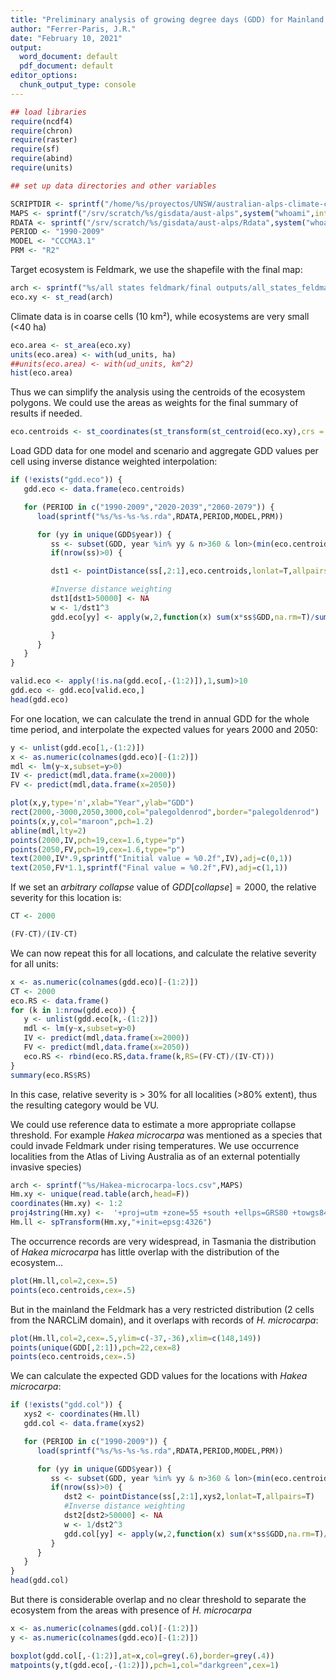 ```yaml
---
title: "Preliminary analysis of growing degree days (GDD) for Mainland Feldmark ecosystem"
author: "Ferrer-Paris, J.R."
date: "February 10, 2021"
output:
  word_document: default
  pdf_document: default
editor_options:
  chunk_output_type: console
---
```


```r

## load libraries
require(ncdf4)
require(chron)
require(raster)
require(sf)
require(abind)
require(units)

## set up data directories and other variables

SCRIPTDIR <- sprintf("/home/%s/proyectos/UNSW/australian-alps-climate-change",system("whoami",intern=T))
MAPS <- sprintf("/srv/scratch/%s/gisdata/aust-alps",system("whoami",intern=T))
RDATA <- sprintf("/srv/scratch/%s/gisdata/aust-alps/Rdata",system("whoami",intern=T))
PERIOD <- "1990-2009"
MODEL <- "CCCMA3.1"
PRM <- "R2"

```

Target ecosystem is Feldmark, we use the shapefile with the final map:

```r
arch <- sprintf("%s/all states feldmark/final outputs/all_states_feldmark_min.shp",MAPS)
eco.xy <- st_read(arch)
```

Climate data is in coarse cells (10 km²), while ecosystems are very small (<40 ha)

```r
eco.area <- st_area(eco.xy)
units(eco.area) <- with(ud_units, ha)
##units(eco.area) <- with(ud_units, km^2)
hist(eco.area)
```

Thus we can simplify the analysis using the centroids of the ecosystem polygons. We could use the areas as weights for the final summary of results if needed.



```r
eco.centroids <- st_coordinates(st_transform(st_centroid(eco.xy),crs = "EPSG:4326"))

```

Load GDD data for one model and scenario and aggregate GDD values per cell using inverse distance weighted interpolation:


```r
if (!exists("gdd.eco")) {
   gdd.eco <- data.frame(eco.centroids)

   for (PERIOD in c("1990-2009","2020-2039","2060-2079")) {
      load(sprintf("%s/%s-%s-%s.rda",RDATA,PERIOD,MODEL,PRM))

      for (yy in unique(GDD$year)) {
         ss <- subset(GDD, year %in% yy & n>360 & lon>(min(eco.centroids[,1])-1) & lon<(max(eco.centroids[,1])+1) & lat>(min(eco.centroids[,2])-1) & lat<(max(eco.centroids[,2])+1))
         if(nrow(ss)>0) {

         dst1 <- pointDistance(ss[,2:1],eco.centroids,lonlat=T,allpairs=T)

         #Inverse distance weighting
         dst1[dst1>50000] <- NA
         w <- 1/dst1^3
         gdd.eco[yy] <- apply(w,2,function(x) sum(x*ss$GDD,na.rm=T)/sum(x,na.rm=T))

         }
      }   
   }   
}

valid.eco <- apply(!is.na(gdd.eco[,-(1:2)]),1,sum)>10
gdd.eco <- gdd.eco[valid.eco,]
head(gdd.eco)

```


For one location, we can calculate the trend in annual GDD for the whole time period, and interpolate the expected values for years 2000 and 2050:

```r
y <- unlist(gdd.eco[1,-(1:2)])
x <- as.numeric(colnames(gdd.eco)[-(1:2)])
mdl <- lm(y~x,subset=y>0)
IV <- predict(mdl,data.frame(x=2000))
FV <- predict(mdl,data.frame(x=2050))

plot(x,y,type='n',xlab="Year",ylab="GDD")
rect(2000,-3000,2050,3000,col="palegoldenrod",border="palegoldenrod")
points(x,y,col="maroon",pch=1.2)
abline(mdl,lty=2)
points(2000,IV,pch=19,cex=1.6,type="p")
points(2050,FV,pch=19,cex=1.6,type="p")
text(2000,IV*.9,sprintf("Initial value = %0.2f",IV),adj=c(0,1))
text(2050,FV*1.1,sprintf("Final value = %0.2f",FV),adj=c(1,1))
```

If we set an *arbitrary collapse* value of $GDD[collapse]=2000$, the relative severity for this location is:

```r

CT <- 2000

(FV-CT)/(IV-CT)

```

We can now repeat this for all locations, and calculate the relative severity for all units:

```r
x <- as.numeric(colnames(gdd.eco)[-(1:2)])
CT <- 2000
eco.RS <- data.frame()
for (k in 1:nrow(gdd.eco)) {
   y <- unlist(gdd.eco[k,-(1:2)])
   mdl <- lm(y~x,subset=y>0)
   IV <- predict(mdl,data.frame(x=2000))
   FV <- predict(mdl,data.frame(x=2050))
   eco.RS <- rbind(eco.RS,data.frame(k,RS=(FV-CT)/(IV-CT)))
}
summary(eco.RS$RS)
```

In this case, relative severity is > 30% for all localities (>80% extent), thus the resulting category would be VU.


We could use reference data to estimate a more appropriate collapse threshold. For example *Hakea microcarpa* was mentioned as a species that could invade Feldmark under rising temperatures. We use occurrence localities from the Atlas of Living Australia as  of an external potentially invasive species)

```r
arch <- sprintf("%s/Hakea-microcarpa-locs.csv",MAPS)
Hm.xy <- unique(read.table(arch,head=F))
coordinates(Hm.xy) <- 1:2
proj4string(Hm.xy) <-  '+proj=utm +zone=55 +south +ellps=GRS80 +towgs84=0,0,0,0,0,0,0 +units=m +no_defs '
Hm.ll <- spTransform(Hm.xy,"+init=epsg:4326")
```

The occurrence records are very widespread, in Tasmania the distribution of *Hakea microcarpa* has little overlap with the distribution of the ecosystem...

```r
plot(Hm.ll,col=2,cex=.5)
points(eco.centroids,cex=.5)
```

But in the mainland the Feldmark has a very restricted distribution (2 cells from the NARCLiM domain), and it overlaps with records of *H. microcarpa*:

```r
plot(Hm.ll,col=2,cex=.5,ylim=c(-37,-36),xlim=c(148,149))
points(unique(GDD[,2:1]),pch=22,cex=8)
points(eco.centroids,cex=.5)
```

We can calculate the expected GDD values for the locations with *Hakea microcarpa*:

```r
if (!exists("gdd.col")) {
   xys2 <- coordinates(Hm.ll)
   gdd.col <- data.frame(xys2)

   for (PERIOD in c("1990-2009")) {
      load(sprintf("%s/%s-%s-%s.rda",RDATA,PERIOD,MODEL,PRM))

      for (yy in unique(GDD$year)) {
         ss <- subset(GDD, year %in% yy & n>360 & lon>(min(eco.centroids[,1])-1) & lon<(max(eco.centroids[,1])+1) & lat>(min(eco.centroids[,2])-1) & lat<(max(eco.centroids[,2])+1))
         if(nrow(ss)>0) {
            dst2 <- pointDistance(ss[,2:1],xys2,lonlat=T,allpairs=T)
            #Inverse distance weighting
            dst2[dst2>50000] <- NA
            w <- 1/dst2^3
            gdd.col[yy] <- apply(w,2,function(x) sum(x*ss$GDD,na.rm=T)/sum(x,na.rm=T))
         }
      }   
   }   
}
head(gdd.col)

```

But there is considerable overlap and no clear threshold to separate the ecosystem from the areas with presence of *H. microcarpa*

```r
x <- as.numeric(colnames(gdd.col)[-(1:2)])
y <- as.numeric(colnames(gdd.eco)[-(1:2)])

boxplot(gdd.col[,-(1:2)],at=x,col=grey(.6),border=grey(.4))
matpoints(y,t(gdd.eco[,-(1:2)]),pch=1,col="darkgreen",cex=1)

```
